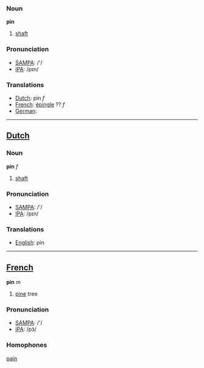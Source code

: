 === Noun ===

'''pin'''

# [[shaft]]

=== Pronunciation===
*[[w:SAMPA|SAMPA]]: /'/
*[[w:IPA|IPA]]: /pɪn/

=== Translations ===
* [[Dutch]]: pin ''f''
* [[French]]: [[épingle]] ?? ''f''
* [[German]]: [[]] 

----

==[[Dutch]]==

=== Noun ===

'''pin''' ''f''

# [[shaft]]

=== Pronunciation===
*[[w:SAMPA|SAMPA]]: /'/
*[[w:IPA|IPA]]: /pɪn/

=== Translations ===
* [[English]]: pin

----

==[[French]]==

'''pin''' ''m''

#[[pine]] tree

=== Pronunciation===
*[[w:SAMPA|SAMPA]]: /'/
*[[w:IPA|IPA]]: /pɜ̃/

=== Homophones ===

[[pain]]
